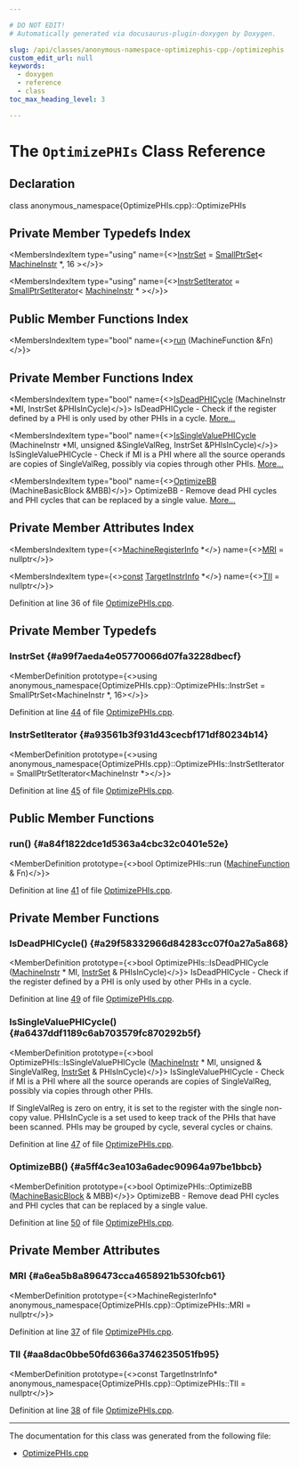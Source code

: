 ```yaml
---

# DO NOT EDIT!
# Automatically generated via docusaurus-plugin-doxygen by Doxygen.

slug: /api/classes/anonymous-namespace-optimizephis-cpp-/optimizephis
custom_edit_url: null
keywords:
  - doxygen
  - reference
  - class
toc_max_heading_level: 3

---
```





# The `OptimizePHIs` Class Reference

<DoxygenPage pluginConfig={pluginConfig}>



## Declaration

<CodeBlock>class anonymous_namespace{OptimizePHIs.cpp}::OptimizePHIs</CodeBlock>

## Private Member Typedefs Index

<MembersIndex>

<MembersIndexItem
  type="using"
  name={<><a href="#a99f7aeda4e05770066d07fa3228dbecf">InstrSet</a> = <a href="/docs/api/classes/llvm/smallptrset">SmallPtrSet</a>&lt; <a href="/docs/api/classes/llvm/machineinstr">MachineInstr</a> &#42;, 16 &gt;</>}>
</MembersIndexItem>

<MembersIndexItem
  type="using"
  name={<><a href="#a93561b3f931d43cecbf171df80234b14">InstrSetIterator</a> = <a href="/docs/api/classes/llvm/smallptrsetiterator">SmallPtrSetIterator</a>&lt; <a href="/docs/api/classes/llvm/machineinstr">MachineInstr</a> &#42; &gt;</>}>
</MembersIndexItem>

</MembersIndex>

## Public Member Functions Index

<MembersIndex>

<MembersIndexItem
  type="bool"
  name={<><a href="#a84f1822dce1d5363a4cbc32c0401e52e">run</a> (MachineFunction &amp;Fn)</>}>
</MembersIndexItem>

</MembersIndex>

## Private Member Functions Index

<MembersIndex>

<MembersIndexItem
  type="bool"
  name={<><a href="#a29f58332966d84283cc07f0a27a5a868">IsDeadPHICycle</a> (MachineInstr &#42;MI, InstrSet &amp;PHIsInCycle)</>}>
IsDeadPHICycle - Check if the register defined by a PHI is only used by other PHIs in a cycle. <a href="#a29f58332966d84283cc07f0a27a5a868">More...</a>
</MembersIndexItem>

<MembersIndexItem
  type="bool"
  name={<><a href="#a6437ddf1189c6ab703579fc870292b5f">IsSingleValuePHICycle</a> (MachineInstr &#42;MI, unsigned &amp;SingleValReg, InstrSet &amp;PHIsInCycle)</>}>
IsSingleValuePHICycle - Check if MI is a PHI where all the source operands are copies of SingleValReg, possibly via copies through other PHIs. <a href="#a6437ddf1189c6ab703579fc870292b5f">More...</a>
</MembersIndexItem>

<MembersIndexItem
  type="bool"
  name={<><a href="#a5ff4c3ea103a6adec90964a97be1bbcb">OptimizeBB</a> (MachineBasicBlock &amp;MBB)</>}>
OptimizeBB - Remove dead PHI cycles and PHI cycles that can be replaced by a single value. <a href="#a5ff4c3ea103a6adec90964a97be1bbcb">More...</a>
</MembersIndexItem>

</MembersIndex>

## Private Member Attributes Index

<MembersIndex>

<MembersIndexItem
  type={<><a href="/docs/api/classes/llvm/machineregisterinfo">MachineRegisterInfo</a> &#42;</>}
  name={<><a href="#a6ea5b8a896473cca4658921b530fcb61">MRI</a> = nullptr</>}>
</MembersIndexItem>

<MembersIndexItem
  type={<><a href="/docs/api/files/lib/lib/target/lib/target/aarch64/aarch64promoteconstant-cpp/#a90f8350fecae261c25be85d38b451bff">const</a> <a href="/docs/api/classes/llvm/targetinstrinfo">TargetInstrInfo</a> &#42;</>}
  name={<><a href="#aa8dac0bbe50fd6366a3746235051fb95">TII</a> = nullptr</>}>
</MembersIndexItem>

</MembersIndex>


Definition at line 36 of file <a href="/docs/api/files/lib/lib/codegen/optimizephis-cpp">OptimizePHIs.cpp</a>.

<SectionDefinition>

## Private Member Typedefs

### InstrSet {#a99f7aeda4e05770066d07fa3228dbecf}

<MemberDefinition
  prototype={<>using anonymous&#95;namespace&#123;OptimizePHIs.cpp&#125;::OptimizePHIs::InstrSet =  SmallPtrSet&lt;MachineInstr &#42;, 16&gt;</>}>

Definition at line <a href="/docs/api/files/lib/lib/codegen/optimizephis-cpp/#l00044">44</a> of file <a href="/docs/api/files/lib/lib/codegen/optimizephis-cpp">OptimizePHIs.cpp</a>.
</MemberDefinition>

### InstrSetIterator {#a93561b3f931d43cecbf171df80234b14}

<MemberDefinition
  prototype={<>using anonymous&#95;namespace&#123;OptimizePHIs.cpp&#125;::OptimizePHIs::InstrSetIterator =  SmallPtrSetIterator&lt;MachineInstr &#42;&gt;</>}>

Definition at line <a href="/docs/api/files/lib/lib/codegen/optimizephis-cpp/#l00045">45</a> of file <a href="/docs/api/files/lib/lib/codegen/optimizephis-cpp">OptimizePHIs.cpp</a>.
</MemberDefinition>

</SectionDefinition>

<SectionDefinition>

## Public Member Functions

### run() {#a84f1822dce1d5363a4cbc32c0401e52e}

<MemberDefinition
  prototype={<>bool OptimizePHIs::run (<a href="/docs/api/classes/llvm/machinefunction">MachineFunction</a> &amp; Fn)</>}>

Definition at line <a href="/docs/api/files/lib/lib/codegen/optimizephis-cpp/#l00041">41</a> of file <a href="/docs/api/files/lib/lib/codegen/optimizephis-cpp">OptimizePHIs.cpp</a>.
</MemberDefinition>

</SectionDefinition>

<SectionDefinition>

## Private Member Functions

### IsDeadPHICycle() {#a29f58332966d84283cc07f0a27a5a868}

<MemberDefinition
  prototype={<>bool OptimizePHIs::IsDeadPHICycle (<a href="/docs/api/classes/llvm/machineinstr">MachineInstr</a> &#42; MI, <a href="/docs/api/classes/llvm/smallptrset">InstrSet</a> &amp; PHIsInCycle)</>}>
IsDeadPHICycle - Check if the register defined by a PHI is only used by other PHIs in a cycle.

Definition at line <a href="/docs/api/files/lib/lib/codegen/optimizephis-cpp/#l00049">49</a> of file <a href="/docs/api/files/lib/lib/codegen/optimizephis-cpp">OptimizePHIs.cpp</a>.
</MemberDefinition>

### IsSingleValuePHICycle() {#a6437ddf1189c6ab703579fc870292b5f}

<MemberDefinition
  prototype={<>bool OptimizePHIs::IsSingleValuePHICycle (<a href="/docs/api/classes/llvm/machineinstr">MachineInstr</a> &#42; MI, unsigned &amp; SingleValReg, <a href="/docs/api/classes/llvm/smallptrset">InstrSet</a> &amp; PHIsInCycle)</>}>
IsSingleValuePHICycle - Check if MI is a PHI where all the source operands are copies of SingleValReg, possibly via copies through other PHIs.

If SingleValReg is zero on entry, it is set to the register with the single non-copy value. PHIsInCycle is a set used to keep track of the PHIs that have been scanned. PHIs may be grouped by cycle, several cycles or chains.

Definition at line <a href="/docs/api/files/lib/lib/codegen/optimizephis-cpp/#l00047">47</a> of file <a href="/docs/api/files/lib/lib/codegen/optimizephis-cpp">OptimizePHIs.cpp</a>.
</MemberDefinition>

### OptimizeBB() {#a5ff4c3ea103a6adec90964a97be1bbcb}

<MemberDefinition
  prototype={<>bool OptimizePHIs::OptimizeBB (<a href="/docs/api/classes/llvm/machinebasicblock">MachineBasicBlock</a> &amp; MBB)</>}>
OptimizeBB - Remove dead PHI cycles and PHI cycles that can be replaced by a single value.

Definition at line <a href="/docs/api/files/lib/lib/codegen/optimizephis-cpp/#l00050">50</a> of file <a href="/docs/api/files/lib/lib/codegen/optimizephis-cpp">OptimizePHIs.cpp</a>.
</MemberDefinition>

</SectionDefinition>

<SectionDefinition>

## Private Member Attributes

### MRI {#a6ea5b8a896473cca4658921b530fcb61}

<MemberDefinition
  prototype={<>MachineRegisterInfo&#42; anonymous&#95;namespace&#123;OptimizePHIs.cpp&#125;::OptimizePHIs::MRI = nullptr</>}>

Definition at line <a href="/docs/api/files/lib/lib/codegen/optimizephis-cpp/#l00037">37</a> of file <a href="/docs/api/files/lib/lib/codegen/optimizephis-cpp">OptimizePHIs.cpp</a>.
</MemberDefinition>

### TII {#aa8dac0bbe50fd6366a3746235051fb95}

<MemberDefinition
  prototype={<>const TargetInstrInfo&#42; anonymous&#95;namespace&#123;OptimizePHIs.cpp&#125;::OptimizePHIs::TII = nullptr</>}>

Definition at line <a href="/docs/api/files/lib/lib/codegen/optimizephis-cpp/#l00038">38</a> of file <a href="/docs/api/files/lib/lib/codegen/optimizephis-cpp">OptimizePHIs.cpp</a>.
</MemberDefinition>

</SectionDefinition>

<hr/>

The documentation for this class was generated from the following file:

<ul>
<li><a href="/docs/api/files/lib/lib/codegen/optimizephis-cpp">OptimizePHIs.cpp</a></li>
</ul>

</DoxygenPage>
